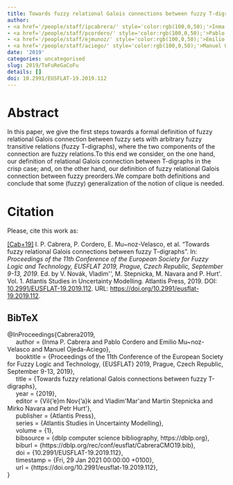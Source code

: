```yaml
---
title: Towards fuzzy relational Galois connections between fuzzy T-digraphs
author:
- <a href='/people/staff/ipcabrera/' style='color:rgb(100,0,50);'>Inma P. Cabrera</a>
- <a href='/people/staff/pcordero/' style='color:rgb(100,0,50);'>Pablo Cordero</a>
- <a href='/people/staff/ejmunoz/' style='color:rgb(100,0,50);'>Emilio Muñoz Velasco</a>
- <a href='/people/staff/aciego/' style='color:rgb(100,0,50);'>Manuel Ojeda-Aciego</a>
date: '2019'
categories: uncategorised
slug: 2019/ToFuReGaCoFu
details: []
doi: 10.2991/EUSFLAT-19.2019.112
---
```




# Abstract


In this paper, we give the first steps towards a formal definition of fuzzy relational Galois connection between fuzzy sets with arbitrary fuzzy transitive relations (fuzzy T-digraphs), where the two components of the connection are fuzzy relations.To this end we consider, on the one hand, our definition of relational Galois connection between T-digraphs in the crisp case; and, on the other hand, our definition of fuzzy relational Galois connection between fuzzy preorders.We compare both definitions and conclude that some (fuzzy) generalization of the notion of clique is needed.








# Citation
Please, cite this work as:


<a name=bib-Cabrera2019></a>[[Cab+19]](#cite-Cabrera2019) I. P. Cabrera, P. Cordero, E. Mu~noz-Velasco, et al. “Towards fuzzy relational Galois connections between fuzzy T-digraphs”. In: _Proceedings of the 11th Conference of the European Society for Fuzzy Logic and Technology, EUSFLAT 2019, Prague, Czech Republic, September 9-13, 2019_. Ed. by V. Novák, Vladim\'\irMar\'\ik, M. Stepnicka, M. Navara and P. Hurt\'\ik. Vol. 1. Atlantis Studies in Uncertainty Modelling. Atlantis Press, 2019. DOI: [10.2991/EUSFLAT-19.2019.112](https://doi.org/10.2991%2FEUSFLAT-19.2019.112). URL: [https://doi.org/10.2991/eusflat-19.2019.112](https://doi.org/10.2991/eusflat-19.2019.112).

::: {.callout-note appearance="minimal" collapse=true}

## BibTeX

@InProceedings{Cabrera2019,<br>&nbsp;&nbsp;&nbsp;&nbsp;  author = {Inma P. Cabrera and Pablo Cordero and Emilio Mu~noz-Velasco and Manuel Ojeda-Aciego},<br>&nbsp;&nbsp;&nbsp;&nbsp;  booktitle = {Proceedings of the 11th Conference of the European Society for Fuzzy Logic and Technology, {EUSFLAT} 2019, Prague, Czech Republic, September 9-13, 2019},<br>&nbsp;&nbsp;&nbsp;&nbsp;  title = {Towards fuzzy relational Galois connections between fuzzy T-digraphs},<br>&nbsp;&nbsp;&nbsp;&nbsp;  year = {2019},<br>&nbsp;&nbsp;&nbsp;&nbsp;  editor = {Vil{\a'e}m Nov{\a'a}k and Vladim\'\ir Mar\'\ik and Martin Stepnicka and Mirko Navara and Petr Hurt\'\ik},<br>&nbsp;&nbsp;&nbsp;&nbsp;  publisher = {Atlantis Press},<br>&nbsp;&nbsp;&nbsp;&nbsp;  series = {Atlantis Studies in Uncertainty Modelling},<br>&nbsp;&nbsp;&nbsp;&nbsp;  volume = {1},<br>&nbsp;&nbsp;&nbsp;&nbsp;  bibsource = {dblp computer science bibliography, https://dblp.org},<br>&nbsp;&nbsp;&nbsp;&nbsp;  biburl = {https://dblp.org/rec/conf/eusflat/CabreraCMO19.bib},<br>&nbsp;&nbsp;&nbsp;&nbsp;  doi = {10.2991/EUSFLAT-19.2019.112},<br>&nbsp;&nbsp;&nbsp;&nbsp;  timestamp = {Fri, 29 Jan 2021 00:00:00 +0100},<br>&nbsp;&nbsp;&nbsp;&nbsp;  url = {https://doi.org/10.2991/eusflat-19.2019.112},<br>}

:::








